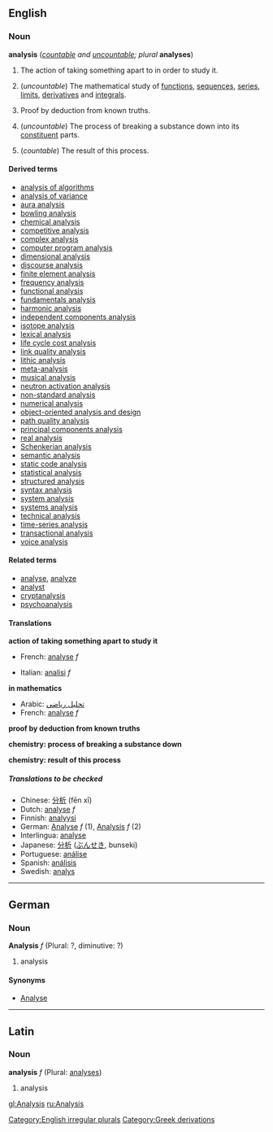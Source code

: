 ==English==
=== Noun ===
{{wikipedia}}
'''analysis''' (''[[countable]] and [[uncountable]]; plural'' '''analyses''')

#The action of taking something apart to in order to study it.
#{{mathematics}} (''uncountable'') The mathematical study of [[function]]s, [[sequence]]s, [[series]], [[limit]]s, [[derivative]]s and [[integral]]s.
#{{logic}} Proof by deduction from known truths.
#{{chemistry}} (''uncountable'') The process of breaking a substance down into its [[constituent]] parts.
#{{chemistry}} (''countable'') The result of this process.

====Derived terms====
<!--See Wikipedia for the meanings of many of these-->
*[[analysis of algorithms]]<!--in computing-->
*[[analysis of variance]]<!--in statistics-->
*[[aura analysis]]<!--study of bodily auras and energy fields-->
*[[bowling analysis]]<!--in cricket-->
*[[chemical analysis]]
*[[competitive analysis]]<!--in computing-->
*[[complex analysis]]<!--in mathematics-->
*[[computer program analysis]]<!--in computing-->
*[[dimensional analysis]]<!--in physics and engineering-->
*[[discourse analysis]]<!--in linguistics-->
*[[finite element analysis]]<!--in signal processing-->
*[[frequency analysis]]<!--in crytography-->
*[[functional analysis]]<!--in mathematics-->
*[[fundamentals analysis]]<!--in economics-->
*[[harmonic analysis]]<!--in mathematics-->
*[[independent components analysis]]<!--in signal processing-->
*[[isotope analysis]]<!--in archaeology and paleontology-->
*[[lexical analysis]]<!--in computing-->
*[[life cycle cost analysis]]
*[[link quality analysis]]<!--in signal processing-->
*[[lithic analysis]]<!--study of stone tools, in archaeology-->
*[[meta-analysis]]<!--in statistics-->
*[[musical analysis]]<!--in music-->
*[[neutron activation analysis]]<!--in chemistry-->
*[[non-standard analysis]]<!--in mathematics-->
*[[numerical analysis]]<!--in mathematics-->
*[[object-oriented analysis and design]]<!--in computing-->
*[[path quality analysis]]<!--in signal processing-->
*[[principal components analysis]]<!--in signal processing-->
*[[real analysis]]<!--in mathematics-->
*[[Schenkerian analysis]]<!--in music-->
*[[semantic analysis]]<!--in computing-->
*[[static code analysis]]<!--in computing-->
*[[statistical analysis]]<!--in mathematics-->
*[[structured analysis]]<!--in computing-->
*[[syntax analysis]]<!--in computing-->
*[[system analysis]]<!--in electrical engineering-->
*[[systems analysis]]<!--study of large systems-->
*[[technical analysis]]<!--in economics-->
*[[time-series analysis]]<!--in statistics-->
*[[transactional analysis]]<!--in psychotherapy-->
*[[voice analysis]]<!--in linguistics-->

====Related terms====
*[[analyse]], [[analyze]]
*[[analyst]]
*[[cryptanalysis]]<!--in crytography-->
*[[psychoanalysis]]

==== Translations ====

'''action of taking something apart to study it'''
{{top}}
*French: [[analyse#French|analyse]] ''f''
{{mid}}
*Italian: [[analisi]] ''f''
{{bottom}}

'''in mathematics'''
{{top}}
*Arabic: [[تحليل رياضي]]
*French: [[analyse#French|analyse]] ''f''
{{mid}}
{{bottom}}

'''proof by deduction from known truths'''
{{top}}
{{mid}}
{{bottom}}

'''chemistry: process of breaking a substance down'''
{{top}}
{{mid}}
{{bottom}}

'''chemistry: result of this process'''
{{top}}
{{mid}}
{{bottom}}

=====Translations to be checked=====
<!--Remove this section once all of the translations below have been moved into
the tables above.-->
{{checktrans}}

*Chinese: [[分析]] (fēn xī)
*Dutch: [[analyse#Dutch|analyse]] ''f''
*Finnish: [[analyysi]]
*German: [[Analyse]] ''f'' (1), [[Analysis]] ''f'' (2)
*Interlingua: [[analyse]] 
*Japanese: [[分析]] ([[ぶんせき]], bunseki)
*Portuguese: [[análise]] 
*Spanish: [[análisis]]
*Swedish: [[analys]]

[[Category:English irregular plurals]]

----

==German==

===Noun===
'''Analysis''' ''f'' (Plural: ?, diminutive: ?)

# analysis

====Synonyms====
*[[Analyse]]
----
==Latin==
===Noun===
'''analysis''' ''f'' (Plural: [[analyses]])

# analysis

[[Category:Greek derivations]]

[[gl:Analysis]]
[[ru:Analysis]]